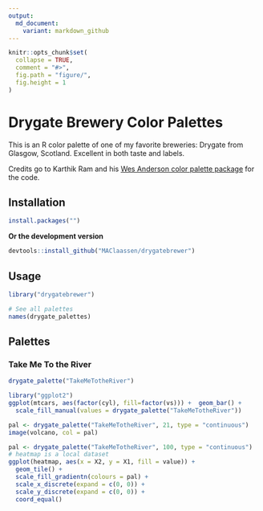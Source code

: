 ```yaml
---
output:
  md_document:
    variant: markdown_github
---
```


<!-- README.md is generated from README.Rmd. Please edit that file -->

```r
knitr::opts_chunk$set(
  collapse = TRUE,
  comment = "#>",
  fig.path = "figure/",
  fig.height = 1
)
```

# Drygate Brewery Color Palettes

<!-- ![](rushmore.jpg) -->

This is an R color palette of one of my favorite breweries: Drygate from Glasgow, Scotland. Excellent in both taste and labels. 

Credits go to Karthik Ram and his [Wes Anderson color palette package](https://github.com/karthik/wesanderson) for the code. 


## Installation

```r
install.packages("")
```
  
__Or the development version__

```r
devtools::install_github("MAClaassen/drygatebrewer")
```

## Usage

```r
library("drygatebrewer")

# See all palettes
names(drygate_palettes)
```

## Palettes

### Take Me To the River

```r
drygate_palette("TakeMeTotheRiver")
```

```r
library("ggplot2")
ggplot(mtcars, aes(factor(cyl), fill=factor(vs))) +  geom_bar() +
  scale_fill_manual(values = drygate_palette("TakeMeTotheRiver"))
```

```r
pal <- drygate_palette("TakeMeTotheRiver", 21, type = "continuous")
image(volcano, col = pal)
```

```r
pal <- drygate_palette("TakeMeTotheRiver", 100, type = "continuous")
# heatmap is a local dataset
ggplot(heatmap, aes(x = X2, y = X1, fill = value)) +
  geom_tile() + 
  scale_fill_gradientn(colours = pal) + 
  scale_x_discrete(expand = c(0, 0)) +
  scale_y_discrete(expand = c(0, 0)) + 
  coord_equal() 
```
